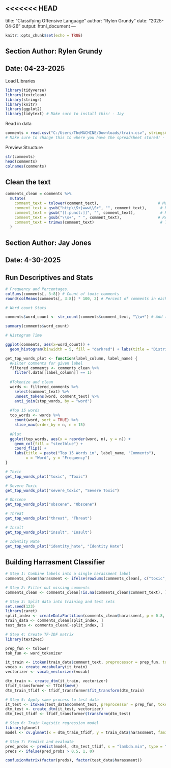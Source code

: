 <<<<<<< HEAD
---
title: "Classifying Offensive Language"
author: "Rylen Grundy"
date: "2025-04-26"
output: html_document
---

```r
knitr::opts_chunk$set(echo = TRUE)
```
## Section Author: Rylen Grundy
## Date: 04-23-2025
Load Libraries

```r
library(tidyverse)
library(textclean)
library(stringr)
library(knitr)
library(ggplot2)
library(tidytext) # Make sure to install this! - Jay
```

Read in data

```r
comments = read.csv("C:/Users/TheMACHINE/Downloads/train.csv", stringsAsFactors = FALSE)
# Make sure to change this to where you have the spreadsheet stored! - Jay
```

Preview Structure

```r
str(comments)
head(comments)
colnames(comments)
```

## Clean the text

```r
comments_clean = comments %>%
  mutate(
    comment_text = tolower(comment_text),                          # Make all text lowercase
    comment_text = gsub("http\\S+|www\\S+", "", comment_text),      # Remove URLs
    comment_text = gsub("[[:punct:]]", "", comment_text),           # Remove punctuation
    comment_text = gsub("\\s+", " ", comment_text),                # Replace multiple spaces with single space
    comment_text = trimws(comment_text)                             # Trim leading and trailing spaces
  )
```

## Section Author: Jay Jones
## Date: 4-30-2025

## Run Descriptives and Stats

```r
# Frequency and Percentages.
colSums(comments[, 3:8]) # Count of toxic comments
round(colMeans(comments[, 3:8]) * 100, 2) # Percent of comments in each category
```

```r
# Word count Stats

comments$word_count <- str_count(comments$comment_text, "\\w+") # Add the word count

summary(comments$word_count)
```

```r
# Histogram Time

ggplot(comments, aes(x=word_count)) +
  geom_histogram(binwidth = 5, fill = "darkred") + labs(title = "Distribution of Comment Word Counts", x = "Words per Comment", y = "Frequency")

```

```r
get_top_words_plot <- function(label_column, label_name) {
  #Filter comments for given label
  filtered_comments <- comments_clean %>%
    filter(.data[[label_column]] == 1)
  
  #Tokenize and clean
  words <- filtered_comments %>%
    select(comment_text) %>%
    unnest_tokens(word, comment_text) %>%
    anti_join(stop_words, by = "word")
  
  #Top 15 words
  top_words <- words %>%
    count(word, sort = TRUE) %>%
    slice_max(order_by = n, n = 15)
  
  #Plot
  ggplot(top_words, aes(x = reorder(word, n), y = n)) + 
    geom_col(fill = "steelblue") +
    coord_flip() +
    labs(title = paste("Top 15 Words in", label_name, "Comments"),
         x = "Word", y = "Frequency")
}
```

```r

# Toxic
get_top_words_plot("toxic", "Toxic")

# Severe Toxic
get_top_words_plot("severe_toxic", "Severe Toxic")

# Obscene
get_top_words_plot("obscene", "Obscene")

# Threat
get_top_words_plot("threat", "Threat")

# Insult
get_top_words_plot("insult", "Insult")

# Identity Hate
get_top_words_plot("identity_hate", "Identity Hate")
```


## Building Harrasment Classifier

```r
# Step 1: Combine labels into a single harassment label
comments_clean$harassment <- ifelse(rowSums(comments_clean[, c("toxic", "severe_toxic", "obscene", "threat", "insult", "identity_hate")]) > 0, 1, 0)

# Step 2: Filter out missing comments
comments_clean <- comments_clean[!is.na(comments_clean$comment_text), ]

# Step 3: Split data into training and test sets
set.seed(123)
library(caret)
split_index <- createDataPartition(comments_clean$harassment, p = 0.8, list = FALSE)
train_data <- comments_clean[split_index, ]
test_data <- comments_clean[-split_index, ]

# Step 4: Create TF-IDF matrix
library(text2vec)

prep_fun <- tolower
tok_fun <- word_tokenizer

it_train <- itoken(train_data$comment_text, preprocessor = prep_fun, tokenizer = tok_fun, progressbar = FALSE)
vocab <- create_vocabulary(it_train)
vectorizer <- vocab_vectorizer(vocab)

dtm_train <- create_dtm(it_train, vectorizer)
tfidf_transformer <- TfIdf$new()
dtm_train_tfidf <- tfidf_transformer$fit_transform(dtm_train)

# Step 5: Apply same process to test data
it_test <- itoken(test_data$comment_text, preprocessor = prep_fun, tokenizer = tok_fun, progressbar = FALSE)
dtm_test <- create_dtm(it_test, vectorizer)
dtm_test_tfidf <- tfidf_transformer$transform(dtm_test)

# Step 6: Train logistic regression model
library(glmnet)
model <- cv.glmnet(x = dtm_train_tfidf, y = train_data$harassment, family = "binomial", alpha = 0)

# Step 7: Predict and evaluate
pred_probs <- predict(model, dtm_test_tfidf, s = "lambda.min", type = "response")
preds <- ifelse(pred_probs > 0.5, 1, 0)

confusionMatrix(factor(preds), factor(test_data$harassment))
```
